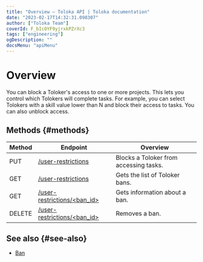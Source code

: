 ```yaml
---
title: "Overview — Toloka API | Toloka documentation"
date: "2023-02-17T14:32:31.098307"
author: ["Toloka Team"]
coverId: F_bIcOYF9yjrxkPZrXc3
tags: ["engineering"]
ogDescription: ""
docsMenu: "apiMenu"
---
```



# Overview

You can block a Toloker's access to one or more projects. This lets you control which Tolokers will complete tasks. For example, you can select Tolokers with a skill value lower than N and block their access to tasks. You can also unblock access.

## Methods {#methods}

Method | Endpoint | Overview
----- | ----- | -----
PUT | [/user-restrictions](/docs/api/ban-create) | Blocks a Toloker from accessing tasks.
GET | [/user-restrictions](/docs/api/ban-get-list) | Gets the list of Toloker bans.
GET | [/user-restrictions/<ban_id>](/docs/api/ban-get-info) | Gets information about a ban.
DELETE | [/user-restrictions/<ban_id>](/docs/api/ban-delete) | Removes a ban.

## See also {#see-also}

- [Ban](/docs/guide/ban)

<ContactGuideSupport/>
